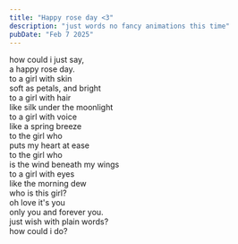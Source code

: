 ```yaml
---
title: "Happy rose day <3"
description: "just words no fancy animations this time"
pubDate: "Feb 7 2025"
---
```


how could i just say,  
a happy rose day.  
to a girl with skin   
soft as petals, and bright  
to a girl with hair  
like silk under the moonlight  
to a girl with voice  
like a spring breeze  
to the girl who   
puts my heart at ease  
to the girl who  
is the wind beneath my wings  
to a girl with eyes   
like the morning dew  
who is this girl?  
oh love it's you  
only you and forever you.  
just wish with plain words?  
how could i do?  
